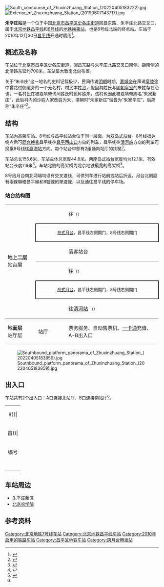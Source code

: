 {{NoteTA
|G1=Railway}}
{{Infobox station
|name = 朱辛庄
|eng_name = Zhuxinzhuang
|linecolour = {{北京地铁颜色|8}}
|linecolour2 = {{北京地铁颜色|昌}}
|image = Southbound platform of Zhuxinzhuang Station (20220405183827).jpg
|caption = 朱辛庄站站台（8号线瀛海/昌平线清河站方向）
|other_name = 
|country = {{PRC}}
|borough = [[北京市|北京市]][[昌平区|昌平区]][[史各庄街道|史各庄街道]]
|address = 回昌东路、朱辛庄北路交叉口
|coordinates = {{coord|40|6|10.76|N|116|18|27.38|E|type:railwaystation|display=inline,title}}
|elevation =
|operator = [[北京市地铁运营有限公司|北京市地铁运营有限公司]]
|lines = {{北京地铁线路名|8|SL}}<br />{{北京地铁线路名|昌|SL}}
|distance = 
|platform = {{北京地铁线路名|8|S}}、{{北京地铁线路名|昌|S}}：共用2座[[岛式站台|岛式站台]]
|tracks = 各2条
|bus_routes = 
|bus_stands = 
|connections = 公交站：地铁朱辛庄站、朱辛庄公交场站
|structure = 高架车站
|hall = 分离式站厅
|depth = 
|levels = 
|interchange = 同站台换乘
|exits = 2個
|elevator = 
|escalator = 
|architect = 
|architectural_style = 
|colour = {{北京地铁线路名|8|S}}：绿色<br />{{北京地铁线路名|昌|S}}：粉色
|type = 
|status = 运营中
|code = 
|zone = 
|classification = 
|website = 
|built = 
|opened = {{北京地铁线路名|8|S}}：2013年12月28日<br />{{北京地铁线路名|昌|S}}：2010年12月30日
|pass_year = 
|passengers = 
|pass_system = 
|pass_rank = 
|mpassengers = 
|trains = 
|station_hours = 
|hours = 
|first = {{collapsible list
 |title = 　
 |
{{北京地铁线路名|8|S}}
:往{{北京地铁起讫站|8|R}}：05:09<br />
{{北京地铁线路名|昌|S}}
:往{{北京地铁起讫站|昌平|L}}：05:14
:往{{北京地铁起讫站|昌平|R}}：05:04
}}
|last = {{collapsible list
 |title = 　
 |
{{北京地铁线路名|8|S}}
:往{{北京地铁起讫站|8|R}}：22:04<br />
{{北京地铁线路名|昌|S}}
:往{{北京地铁起讫站|昌平|L}}：23:51
:往{{北京地铁起讫站|昌平|R}}：23:20
}}
|adjacent = {{Adjacent stations|system=北京地铁
|line1=8|right1=育知路|note-mid1=起点|note-right1=2.318km
|line2=昌|left2=巩华城|right2=生命科学园|note-left2=3.799km|note-mid2=距离[[昌平西山口站|昌平西山口]]23.940km|note-right2=2.367km}}
|other_services = 
|route_map = {{Routemap|inline=yes|map=
uSTRf\uSTRg~~ ~~{{rmr|Licon=U|{{stl|北京地铁|巩华城}}，昌平线}}
uSTRc2\uSTR3\uSTR2\uSTRc3
uSTR+1\uSTRc4\uSTRc1\uSTR+4!~uSTRc2
uSTR\\uSTRc2\uKRZ3+1o!~uSTRc2~~ ~~{{rmr|Licon=R|[[定泗路停车场|定泗路停车场]]}}
uSTR\uSTRc2\uSTR3+1!~uSTRc2\uKRZ3+1o!~uSTRc4
uSTR\uSTR+1\uSTR+1!~uSTRc4\uSTR!~uSTRc4
uSTR\uABZg2\uABZg3\uSTR
uSTR\uABZg+1\uABZg+4\uSTR
uSTR+c2\uABZg3\uABZg2\uSTR+c3
uABZg+1\uSTR+c4\uSTR+c1\uABZg+4
uSTR\uABZg2\uABZg3\uSTR
uSTR\uABZg+1\uABZg+4\uSTR
uSTR+BSl\uSTR+BSr\uSTR+BSl\uSTR+BSr
uSTR+BSl\uSTR+BSr\uSTR+BSl\uSTR+BSr
uSTR\uSTR\uSTR!~uSTRc2\uSTR3
uSTR\uSTR!~uSTRc2\uKRZ3+1u\uSTRc4
uSTR3!~uSTRc2\uKRZ3+1u\uSTR+c4\
uSTR3+1!~uSTRc4\uSTR+c4\uSTR\~~ ~~{{rmr|Licon=L|{{stl|北京地铁|生命科学园}}，昌平线}}
uSTRc4\utSTRa\utSTRa\
utSTRf\utSTRg~~ ~~{{rmr|Licon=D|{{stl|北京地铁|育知路}}，8号线}}
}}
}}
[[File:South_concourse_of_Zhuxinzhuang_Station_(20220405183222).jpg|thumb]]
[[File:Exterior_of_Zhuxinzhuang_Station_(20190607143717).jpg|thumb]]

'''朱辛庄站'''是一个位于中国[[北京市|北京市]][[昌平区|昌平区]][[史各庄街道|史各庄街道]]回昌东路、朱辛庄北路交叉口，属于[[北京地铁|北京地铁]][[北京地铁昌平线|昌平线]]和[[北京地铁8号线|8号线]]的[[地铁车站|地铁]][[换乘站|换乘站]]，也是8号线北端的终点站。车站于2010年12月30日[[北京地铁昌平线|昌平线]]开通时启用<ref>{{cite web|url=http://news.sina.com.cn/c/2009-10-05/051418779867.shtml|title=北京地铁昌平线明年底先通7站|date=2009-10-05|work=[[北京晨报|北京晨报]]|publisher=[[新浪网|新浪网]]|accessdate=2009-12-17|archive-date=2020-05-08|archive-url=https://web.archive.org/web/20200508124121/http://news.sina.com.cn/c/2009-10-05/051418779867.shtml|dead-url=no}}</ref>。

== 概述及名称 ==
车站位于[[北京市|北京市]][[昌平区|昌平区]][[史各庄街道|史各庄街道]]，回昌东路与朱辛庄北路交叉口南侧，距南侧的北清路东延约700米。车站呈大致南北向布置。

关于“朱辛庄”这一地名的史料记载极少，民间传说[[明朝|明朝]]时期，[[明世宗|嘉靖帝]]在拜谒[[明十三陵|皇陵]]途中曾路过御道旁的一个无名村，村民本姓[[沙姓|沙]]，但因其姓氏与[[明朝皇室|明朝皇室]]的朱姓存在忌讳，一名村民在被嘉靖帝询问姓氏时谎称姓朱，该村也因此被嘉靖帝赐名“朱家新庄”，此后村内的沙姓人家改姓为朱，清朝时“朱家新庄”谐音为“朱家辛庄”，后简称“朱辛庄”<ref name="hlp">{{Cite book|title=北京地铁站名掌故|last=户力平|publisher=东方出版社|year=2020|isbn=978-7-5207-1180-7|location=北京|pages=178}}</ref>。

== 结构 ==
车站为高架车站。8号线与昌平线站台位于同一层面，为[[双岛式站台|双岛式站台]]。8号线抵达终点后可[[同台换乘|同台换乘]]昌平线往[[昌平西山口站|昌平西山口]]方向的列车，昌平线往[[清河站|清河站]]方向的列车可换乘8号线往[[瀛海站|瀛海站]]方向。每个站台中部有2组通向站厅的扶梯<ref name="zhandian">{{cite web|url=http://www.bjsubway.com/station/xltcx/linecp/2013-08-26/251.html|title=站点及周边信息：8号线、昌平线朱辛庄站|publisher=北京地铁|date=2013-08-26|accessdate=2016-01-13|archive-date=2020-11-24|archive-url=https://web.archive.org/web/20201124042458/http://bjsubway.com/station/xltcx/linecp/2013-08-26/251.html|dead-url=no}}</ref>。

车站总长155.6米，车站主体总宽度44.8米。两座岛式站台宽度均为12.1米，有效站台长度118米<ref>{{cite journal|author=赵国璆, 陆毓晗, 郑世伟|title=北京轨道交通昌平线工程站房设计|journal=建筑技艺|year=2011|issue=5|pages=240-243}}</ref>。车站北侧的高架桥为北京地铁最宽的高架桥<ref>{{cite web|url=http://epaper.bjnews.com.cn/html/2009-12/14/content_42530.htm?div=-1|title=北京地铁昌平线8号线将在朱辛庄站实现同台换乘|work=新京报|date=2009-12-14|accessdate=2014-01-04|author=马力|deadurl=yes|archiveurl=https://web.archive.org/web/20140104213050/http://epaper.bjnews.com.cn/html/2009-12/14/content_42530.htm?div=-1|archivedate=2014-01-04}}</ref>。

8号线月台南北两端均设有交叉渡线，可供列车进行站前或站后折返，月台北側設有兩條聯絡昌平線和8號線的單渡線，以及通往昌平线的停车场。

===站台结构图===
{|cellspacing=0 cellpadding=3
|style="border-bottom:solid 1px gray;border-top:solid 1px gray;" rowspan=6 width=100|'''地上二层'''<br/>站台层
|style="border-top:solid 1px gray;" width=100|{{arrow|L}}
|style="border-top:solid 1px gray;" width=350|{{北京地铁线路名|昌|c}}往{{站|昌平西山口}}<small>（{{站|巩华城}}）</small>
|-
|style="border-right:solid 2px black;border-left:solid 2px black;border-top:solid 2px black;border-bottom:solid 2px black;" colspan=2|<center><small>[[岛式月台|岛式月台]]，昌平线左側開门，8号线右側開门</small></center>
|-
|style="border-bottom:solid 1px gray;"|{{arrow|L}}
|style="border-bottom:solid 1px gray;"|{{北京地铁线路名|8|c}}落客站台
|-
|{{arrow|R}}
|{{北京地铁线路名|8|c}}往{{站|瀛海}}<small>（{{站|育知路}}）</small>
|-
|style="border-right:solid 2px black;border-left:solid 2px black;border-top:solid 2px black;border-bottom:solid 2px black;" colspan=2|<center><small>[[岛式月台|岛式月台]]，昌平线左側開门，8号线右側開门</small></center>
|-
|style="border-bottom:solid 1px gray;"|{{arrow|R}}
|style="border-bottom:solid 1px gray;"|{{北京地铁线路名|昌|c}}往[[清河站#地铁站|清河站]]  <!--{{站|蓟门桥}}-->  <small>（{{站|生命科学园}}）</small>
|-
|style="border-bottom:solid 1px gray;"|'''地面层'''<br/>站厅层
|style="border-bottom:solid 1px gray;"|站厅
|style="border-bottom:solid 1px gray;"|票务服务、自动售票机、[[北京市政交通一卡通|一卡通]]充值、A-B出入口
|}
[[File:Southbound_platform_panorama_of_Zhuxinzhuang_Station_(20220405183859).jpg|center]]

== 出入口 ==
车站共有2个出入口：A口连接北站厅，B口连接南站厅<ref name="zhandian"></ref>。
{| class="wikitable"
| colspan="5" align="center" bgcolor={{北京地铁颜色|8}}|
|-
| colspan="5" align="center" bgcolor={{北京地铁颜色|昌}}|
|-
! 编号
! 指示
! 建议前往的目的地
! 照片
|-
|{{港鐵出口|A|2|附=斜}}
|朱辛庄北路
|（仅进站）
|[[File:Entrance_A2_of_Zhuxinzhuang_Station_(20220406122126).jpg|150px]]
|-
|{{港鐵出口|A|3}}
|朱辛庄北路
|（仅出站）
|[[File:Exit_A3_of_Zhuxinzhuang_Station_(20220406122142).jpg|150px]]
|-
|{{港鐵出口|B|1}}
|回昌东路
|（仅进站）
|[[File:Entrance_B1_of_Zhuxinzhuang_Station_(20220406121822).jpg|150px]]
|-
|{{港鐵出口|B|2|附=斜}}
|回昌东路
|（仅出站）
|[[File:Exit_B2_of_Zhuxinzhuang_Station_(20220406121905).jpg|150px]]
|-
| bgcolor="#EEEEEE" colspan=5 |{{港鐵出口|註=斜}}
|}

== 车站周边 ==

*朱辛庄新区
*[[北京农学院|北京农学院]]

== 参考资料 ==
{{commonscat|Zhuxinzhuang Station}}
{{reflist}}
{{北京地铁8号线}}
{{北京地铁昌平线}}
[[Category:北京地铁7号线车站|Category:北京地铁7号线车站]]
[[Category:北京地铁昌平线车站|Category:北京地铁昌平线车站]]
[[Category:2010年启用的铁路车站|Category:2010年启用的铁路车站]]
[[Category:昌平区地铁车站|Category:昌平区地铁车站]]
[[Category:跨月台轉車站|Category:跨月台轉車站]]